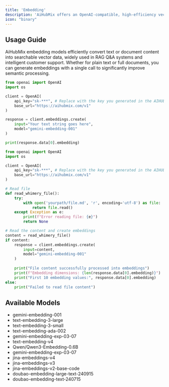 ```yaml
---
title: 'Embedding'
description: 'AiHubMix offers an OpenAI-compatible, high-efficiency vector embedding solution.'
icon: "binary"
---
```


## Usage Guide

AiHubMix embedding models efficiently convert text or document content into searchable vector data, widely used in RAG Q&A systems and intelligent customer support. Whether for plain text or full documents, you can generate embeddings with a single call to significantly improve semantic processing.

<CodeGroup>
  
```py Universal Embedding
from openai import OpenAI
import os

client = OpenAI(
    api_key="sk-***", # Replace with the key you generated in the AIHUBMIX dashboard
    base_url="https://aihubmix.com/v1"
)

response = client.embeddings.create(
    input="Your text string goes here",
    model="gemini-embedding-001"
)

print(response.data[0].embedding)
```

```py Read Document and Embed
from openai import OpenAI
import os

client = OpenAI(
    api_key="sk-***", # Replace with the key you generated in the AIHUBMIX dashboard
    base_url="https://aihubmix.com/v1"
)

# Read file
def read_whimery_file():
    try:
        with open('yourpath/file.md', 'r', encoding='utf-8') as file:
            return file.read()
    except Exception as e:
        print(f"Error reading file: {e}")
        return None

# Read the content and create embeddings
content = read_whimery_file()
if content:
    response = client.embeddings.create(
        input=content,
        model="gemini-embedding-001"
    )
    
    print("File content successfully processed into embeddings")
    print(f"Embedding dimensions: {len(response.data[0].embedding)}")
    print("First 10 embedding values:", response.data[0].embedding)
else:
    print("Failed to read file content")

```

</CodeGroup>

## Available Models

- gemini-embedding-001
- text-embedding-3-large
- text-embedding-3-small
- text-embedding-ada-002
- gemini-embedding-exp-03-07
- text-embedding-v4
- Qwen/Qwen3-Embedding-0.6B
- gemini-embedding-exp-03-07
- jina-embeddings-v4
- jina-embeddings-v3
- jina-embeddings-v2-base-code
- doubao-embedding-large-text-240915
- doubao-embedding-text-240715

